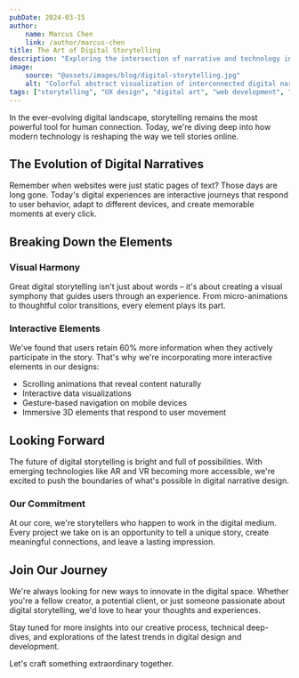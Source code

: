 ```yaml
---
pubDate: 2024-03-15
author:
    name: Marcus Chen
    link: /author/marcus-chen
title: The Art of Digital Storytelling
description: "Exploring the intersection of narrative and technology in modern web design. Join us on a journey through the evolving landscape of digital storytelling and its impact on user experience."
image:
    source: "@assets/images/blog/digital-storytelling.jpg"
    alt: "Colorful abstract visualization of interconnected digital narratives"
tags: ["storytelling", "UX design", "digital art", "web development", "creativity"]
---
```


In the ever-evolving digital landscape, storytelling remains the most powerful tool for human connection. Today, we're diving deep into how modern technology is reshaping the way we tell stories online.

## The Evolution of Digital Narratives

Remember when websites were just static pages of text? Those days are long gone. Today's digital experiences are interactive journeys that respond to user behavior, adapt to different devices, and create memorable moments at every click.

## Breaking Down the Elements

### Visual Harmony
Great digital storytelling isn't just about words – it's about creating a visual symphony that guides users through an experience. From micro-animations to thoughtful color transitions, every element plays its part.

### Interactive Elements
We've found that users retain 60% more information when they actively participate in the story. That's why we're incorporating more interactive elements in our designs:
- Scrolling animations that reveal content naturally
- Interactive data visualizations
- Gesture-based navigation on mobile devices
- Immersive 3D elements that respond to user movement

## Looking Forward

The future of digital storytelling is bright and full of possibilities. With emerging technologies like AR and VR becoming more accessible, we're excited to push the boundaries of what's possible in digital narrative design.

### Our Commitment

At our core, we're storytellers who happen to work in the digital medium. Every project we take on is an opportunity to tell a unique story, create meaningful connections, and leave a lasting impression.

## Join Our Journey

We're always looking for new ways to innovate in the digital space. Whether you're a fellow creator, a potential client, or just someone passionate about digital storytelling, we'd love to hear your thoughts and experiences.

Stay tuned for more insights into our creative process, technical deep-dives, and explorations of the latest trends in digital design and development.

Let's craft something extraordinary together.
